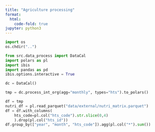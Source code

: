 ```yaml
---
title: "Agriculture processing"
format:
  html:
    code-fold: true
jupyter: python3
---
```


```python
import os
os.chdir("..")
```

```python
from src.data_process import DataCal
import polars as pl
import ibis
import pandas as pd
ibis.options.interactive = True

dc = DataCal()
```

```python
tmp = dc.process_int_org(agg="monthly", types="hts").to_polars()
```

```python
df = tmp
nutri_df = pl.read_parquet("data/external/nutri_matrix.parquet")
df = df.with_columns(
    hts_code=pl.col("hts_code").str.slice(0,4)
    ).drop(pl.col("hts_id"))
df.group_by(["year", "month", "hts_code"]).agg(pl.col("*").sum())
```